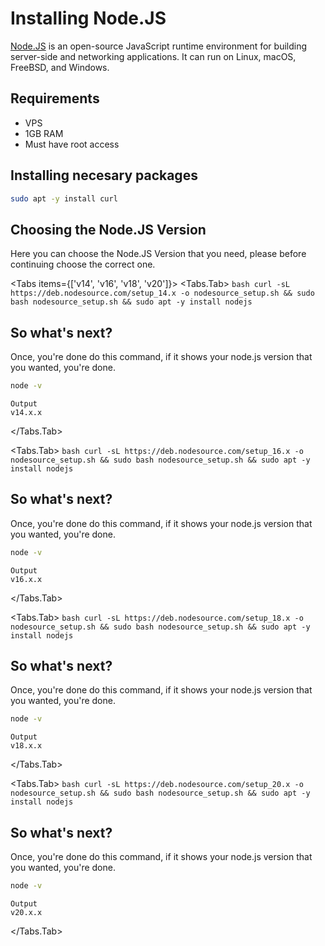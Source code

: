 
# Installing Node.JS
[Node.JS](https://nodejs.org/) is an open-source JavaScript runtime environment for building server-side and networking applications. It can run on Linux, macOS, FreeBSD, and Windows.

## Requirements
- VPS
- 1GB RAM
- Must have root access

## Installing necesary packages
```bash
sudo apt -y install curl
```
## Choosing the Node.JS Version

<Callout type="info" emoji="💡">
  Here you can choose the Node.JS Version that you need, please before continuing choose the correct one.
</Callout>

<Tabs items={['v14', 'v16', 'v18', 'v20']}>
  <Tabs.Tab>
    ```bash
    curl -sL https://deb.nodesource.com/setup_14.x -o nodesource_setup.sh && sudo bash nodesource_setup.sh && sudo apt -y install nodejs
    ```

## So what's next?
Once, you're done do this command, if it shows your node.js version that you wanted, you're done.

```bash
node -v
```

```
Output
v14.x.x
```
  </Tabs.Tab>

  <Tabs.Tab>
    ```bash
    curl -sL https://deb.nodesource.com/setup_16.x -o nodesource_setup.sh && sudo bash nodesource_setup.sh && sudo apt -y install nodejs
    ```
## So what's next?
Once, you're done do this command, if it shows your node.js version that you wanted, you're done.

```bash
node -v
```

```
Output
v16.x.x
```
  </Tabs.Tab>

  <Tabs.Tab>
    ```bash
    curl -sL https://deb.nodesource.com/setup_18.x -o nodesource_setup.sh && sudo bash nodesource_setup.sh && sudo apt -y install nodejs
    ```
## So what's next?
Once, you're done do this command, if it shows your node.js version that you wanted, you're done.

```bash
node -v
```

```
Output
v18.x.x
```
  </Tabs.Tab>

  <Tabs.Tab>
    ```bash
    curl -sL https://deb.nodesource.com/setup_20.x -o nodesource_setup.sh && sudo bash nodesource_setup.sh && sudo apt -y install nodejs
    ```
## So what's next?
Once, you're done do this command, if it shows your node.js version that you wanted, you're done.

```bash
node -v
```

```
Output
v20.x.x
```
  </Tabs.Tab>
</Tabs>